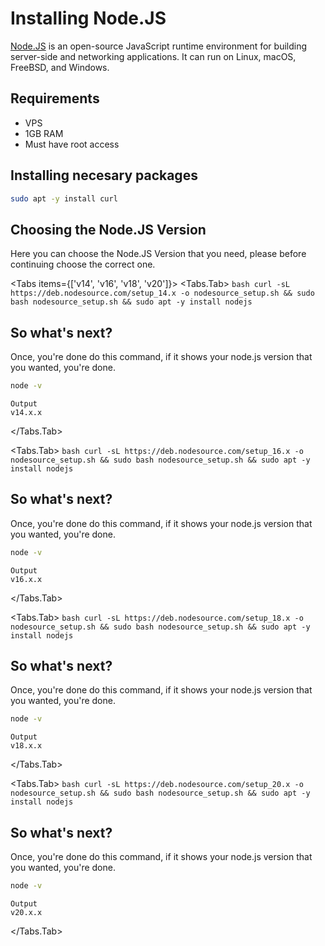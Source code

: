 
# Installing Node.JS
[Node.JS](https://nodejs.org/) is an open-source JavaScript runtime environment for building server-side and networking applications. It can run on Linux, macOS, FreeBSD, and Windows.

## Requirements
- VPS
- 1GB RAM
- Must have root access

## Installing necesary packages
```bash
sudo apt -y install curl
```
## Choosing the Node.JS Version

<Callout type="info" emoji="💡">
  Here you can choose the Node.JS Version that you need, please before continuing choose the correct one.
</Callout>

<Tabs items={['v14', 'v16', 'v18', 'v20']}>
  <Tabs.Tab>
    ```bash
    curl -sL https://deb.nodesource.com/setup_14.x -o nodesource_setup.sh && sudo bash nodesource_setup.sh && sudo apt -y install nodejs
    ```

## So what's next?
Once, you're done do this command, if it shows your node.js version that you wanted, you're done.

```bash
node -v
```

```
Output
v14.x.x
```
  </Tabs.Tab>

  <Tabs.Tab>
    ```bash
    curl -sL https://deb.nodesource.com/setup_16.x -o nodesource_setup.sh && sudo bash nodesource_setup.sh && sudo apt -y install nodejs
    ```
## So what's next?
Once, you're done do this command, if it shows your node.js version that you wanted, you're done.

```bash
node -v
```

```
Output
v16.x.x
```
  </Tabs.Tab>

  <Tabs.Tab>
    ```bash
    curl -sL https://deb.nodesource.com/setup_18.x -o nodesource_setup.sh && sudo bash nodesource_setup.sh && sudo apt -y install nodejs
    ```
## So what's next?
Once, you're done do this command, if it shows your node.js version that you wanted, you're done.

```bash
node -v
```

```
Output
v18.x.x
```
  </Tabs.Tab>

  <Tabs.Tab>
    ```bash
    curl -sL https://deb.nodesource.com/setup_20.x -o nodesource_setup.sh && sudo bash nodesource_setup.sh && sudo apt -y install nodejs
    ```
## So what's next?
Once, you're done do this command, if it shows your node.js version that you wanted, you're done.

```bash
node -v
```

```
Output
v20.x.x
```
  </Tabs.Tab>
</Tabs>